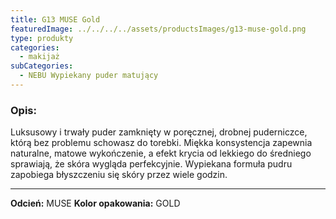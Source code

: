 ```yaml
---
title: G13 MUSE Gold
featuredImage: ../../../../assets/productsImages/g13-muse-gold.png
type: produkty
categories:
  - makijaż
subCategories:
  - NEBU Wypiekany puder matujący
---
```


<h3>Opis:</h3>

Luksusowy i trwały puder zamknięty w poręcznej, drobnej puderniczce, którą bez problemu schowasz do torebki. Miękka konsystencja zapewnia naturalne, matowe wykończenie, a efekt krycia od lekkiego do średniego sprawiają, że skóra wygląda perfekcyjnie. Wypiekana formuła pudru zapobiega błyszczeniu się skóry przez wiele godzin.

---

**Odcień:** MUSE
**Kolor opakowania:** GOLD
